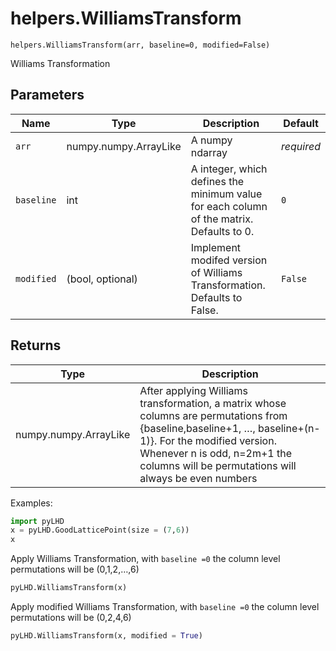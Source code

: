 # helpers.WilliamsTransform { #pyLHD.helpers.WilliamsTransform }

`helpers.WilliamsTransform(arr, baseline=0, modified=False)`

Williams Transformation

## Parameters

| Name       | Type                  | Description                                                                              | Default    |
|------------|-----------------------|------------------------------------------------------------------------------------------|------------|
| `arr`      | numpy.numpy.ArrayLike | A numpy ndarray                                                                          | _required_ |
| `baseline` | int                   | A integer, which defines the minimum value for each column of the matrix. Defaults to 0. | `0`        |
| `modified` | (bool, optional)      | Implement modifed version of Williams Transformation. Defaults to False.                 | `False`    |

## Returns

| Type                  | Description                                                                                                                                                                                                                                       |
|-----------------------|---------------------------------------------------------------------------------------------------------------------------------------------------------------------------------------------------------------------------------------------------|
| numpy.numpy.ArrayLike | After applying Williams transformation, a matrix whose columns are permutations from {baseline,baseline+1, ..., baseline+(n-1)}. For the modified version. Whenever n is odd, n=2m+1 the columns will be permutations will always be even numbers |

Examples:
```python
import pyLHD
x = pyLHD.GoodLatticePoint(size = (7,6))
x
```
Apply Williams Transformation, with `baseline =0` the column level permutations will be (0,1,2,...,6)
```python
pyLHD.WilliamsTransform(x)
```
Apply modified Williams Transformation, with `baseline =0` the column level permutations will be (0,2,4,6)
```python
pyLHD.WilliamsTransform(x, modified = True)
```